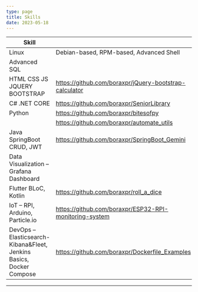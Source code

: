 ```yaml
---
type: page
title: Skills
date: 2023-05-18
---
```

| Skill                                                               |                                                        |
| ------------------------------------------------------------------- | ------------------------------------------------------ |
| Linux                                                               | Debian-based, RPM-based, Advanced Shell                |
| Advanced SQL                                                        |                                                        |
| HTML CSS JS JQUERY BOOTSTRAP                                        | https://github.com/boraxpr/jQuery-bootstrap-calculator |
| C# .NET CORE                                                        | https://github.com/boraxpr/SeniorLibrary               |
| Python                                                              | https://github.com/boraxpr/bitesofpy                   |
|                                                                     | https://github.com/boraxpr/automate_utils              |
| Java SpringBoot CRUD, JWT                                           | https://github.com/boraxpr/SpringBoot_Gemini           |
| Data Visualization – Grafana Dashboard                              |                                                        |
| Flutter BLoC, Kotlin                                                | https://github.com/boraxpr/roll_a_dice |
| IoT – RPI, Arduino, Particle.io                            | https://github.com/boraxpr/ESP32-RPI-monitoring-system |
| DevOps – Elasticsearch-Kibana&Fleet, Jenkins Basics, Docker Compose | https://github.com/boraxpr/Dockerfile_Examples         |
----------------------------

